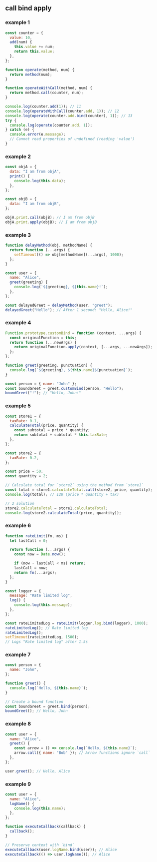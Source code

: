
## call bind apply

### example 1

```js
const counter = {
  value: 10,
  add(num) {
    this.value += num;
    return this.value;
  },
};

function operate(method, num) {
  return method(num);
}

function operateWithCall(method, num) {
  return method.call(counter, num);
}

console.log(counter.add(1)); // 11
console.log(operateWithCall(counter.add, 1)); // 12
console.log(operate(counter.add.bind(counter), 1)); // 13
try {
  console.log(operate(counter.add, 1));
} catch (e) {
  console.error(e.message);
  // Cannot read properties of undefined (reading 'value')
}
```

### example 2

```js
const objA = {
  data: "I am from objA",
  print() {
    console.log(this.data);
  },
};

const objB = {
  data: "I am from objB",
};

objA.print.call(objB); // I am from objB
objA.print.apply(objB); // I am from objB
```

### example 3

```js
function delayMethod(obj, methodName) {
  return function (...args) {
    setTimeout(() => obj[methodName](...args), 1000);
  };
}

const user = {
  name: "Alice",
  greet(greeting) {
    console.log(`${greeting}, ${this.name}!`);
  },
};

const delayedGreet = delayMethod(user, "greet");
delayedGreet("Hello"); // After 1 second: "Hello, Alice!"
```

### example 4

```js
Function.prototype.customBind = function (context, ...args) {
  const originalFunction = this;
  return function (...newArgs) {
    return originalFunction.apply(context, [...args, ...newArgs]);
  };
};

function greet(greeting, punctuation) {
  console.log(`${greeting}, ${this.name}${punctuation}`);
}

const person = { name: "John" };
const boundGreet = greet.customBind(person, "Hello");
boundGreet("!"); // "Hello, John!"
```

### example 5

```js
const store1 = {
  taxRate: 0.1,
  calculateTotal(price, quantity) {
    const subtotal = price * quantity;
    return subtotal + subtotal * this.taxRate;
  },
};

const store2 = {
  taxRate: 0.2,
};

const price = 50;
const quantity = 2;

// Calculate total for `store2` using the method from `store1`
const total = store1.calculateTotal.call(store2, price, quantity);
console.log(total); // 120 (price * quantity + tax)

// 2 solution
store2.calculateTotal = store1.calculateTotal;
console.log(store2.calculateTotal(price, quantity));
```

### example 6

```js
function rateLimit(fn, ms) {
  let lastCall = 0;

  return function (...args) {
    const now = Date.now();

    if (now - lastCall < ms) return;
    lastCall = now;
    return fn(...args);
  };
}

const logger = {
  message: "Rate limited log",
  log() {
    console.log(this.message);
  },
};

const rateLimitedLog = rateLimit(logger.log.bind(logger), 1000);
rateLimitedLog(); // Rate limited log
rateLimitedLog();
setTimeout(rateLimitedLog, 1500);
// Logs "Rate limited log" after 1.5s
```

### example 7

```js
const person = {
  name: "John",
};

function greet() {
  console.log(`Hello, ${this.name}`);
}

// Create a bound function
const boundGreet = greet.bind(person);
boundGreet(); // Hello, John
```

### example 8

```js
const user = {
  name: "Alice",
  greet() {
    const arrow = () => console.log(`Hello, ${this.name}`);
    arrow.call({ name: "Bob" }); // Arrow functions ignore `call`
  },
};

user.greet(); // Hello, Alice
```

### example 9

```js
const user = {
  name: "Alice",
  logName() {
    console.log(this.name);
  },
};

function executeCallback(callback) {
  callback();
}

// Preserve context with `bind`
executeCallback(user.logName.bind(user)); // Alice
executeCallback(() => user.logName()); // Alice
```
